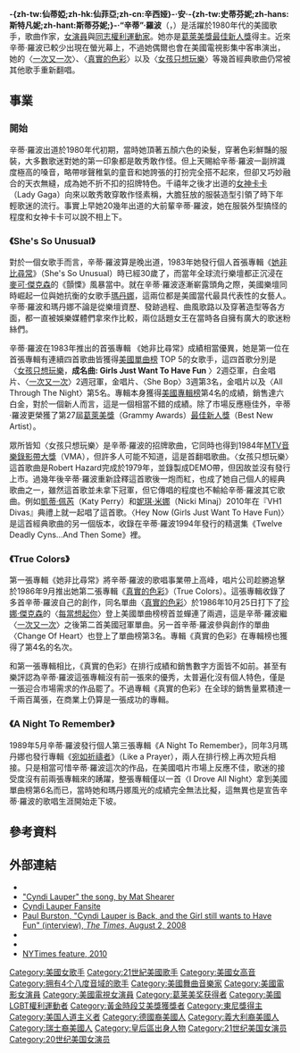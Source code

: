 {{blpunsourced|time=2019-08-28}}
{{noteTA
| G1 = Show
| G2 = Music
| G3 = US
| T = zh-hans:辛迪·劳帕; zh-tw:辛蒂·羅波
| 1 = zh-hans:辛迪·劳帕; zh-tw:辛蒂·羅波
| 2 = zh-hans:辛迪; zh-tw:辛蒂
| 3 = zh-hans:劳帕; zh-tw:羅波
}}
{{Infobox musical artist
|Name= Cyndi Lauper<br>辛蒂·羅波
|Img=
|Background=女歌手
|Birth_name=Cynthia Ann Stephanie Lauper
|birth_date={{Birth date and age|1953|06|22|mf=y}}
|birth_place=[[美国|美国]][[纽约州|纽约州]][[纽约|紐約市]][[皇后區|皇后區]]
|spouse=[[David_Thornton|David Thornton]]
|Origin= [[紐約|紐約]]
|Instrument=[[歌唱|人聲]]、[[阿帕拉契揚琴|阿帕拉契揚琴]]、[[吉他|吉他]]、[[直笛|直笛]]、[[omnichord|omnichord]]、[[長號|長號]]、[[打擊樂器|打擊]]、[[電貝斯|電貝斯]]
|associated_acts=[[Blue_Angel_(band)|Blue Angel]]
|Genre=[[Pop_(音樂類型)|Pop]]、[[搖滾樂|搖滾]]、[[流行舞蹈|流行舞蹈]]、[[新浪潮音樂|新浪潮]]
|Occupation=[[創作歌手|創作歌手]]、[[音樂製作人|製作人]]、[[演員|女演員]]（電影&舞台劇）、積極分子
|Years_active=1977年至今
|Label=[[Portrait_Records|Portrait]]/[[Epic_Records|Epic]]<small>（1982–1986）</small><br>[[Epic_Records|Epic]]<small>（1987–1998）</small><br>[[Edel_Music|Edel]]<small>（1999–2002）</small><br>[[Daylight_Records|Daylight]]／ [[Epic_Records|Epic]]<small>（2003–2009）</small> </small> <br>[[Downtown_Records|Downtown Records]]<small> （2010–現在）</small>
|Associated_acts=[[Blue_Angel_(band)|Blue Angel]]
|URL=http://www.cyndilauper.com www.cyndilauper.com}}

'''-{zh-tw:仙蒂婭;zh-hk:仙菲亞;zh-cn:辛西娅}-·安·-{zh-tw:史蒂芬妮;zh-hans:斯特凡妮;zh-hant:斯蒂芬妮;}-·“辛蒂”·羅波'''（{{lang-en|Cynthia Ann Stephanie "Cyndi" Lauper}}，{{bd|1953年|6月22日}}）是活躍於1980年代的美國歌手，歌曲作家，[[女演員|女演員]]與[[同志權利運動家|同志權利運動家]]。她亦是[[葛萊美獎|葛萊美獎]][[格莱美奖最佳新人|最佳新人獎]]得主。近來辛蒂·羅波已較少出現在螢光幕上，不過她偶爾也會在美國電視影集中客串演出，她的〈[[一次又一次_(辛蒂·羅波歌曲)|一次又一次]]〉、〈[[真實的色彩_(辛蒂·羅波歌曲)|真實的色彩]]〉以及〈[[女孩只想玩樂|女孩只想玩樂]]〉等幾首經典歌曲仍常被其他歌手重新翻唱。

== 事業 ==
=== 開始 ===
辛蒂·羅波出道於1980年代初期，當時她頂著五顏六色的染髮，穿著色彩鮮豔的服裝，大多數歌迷對她的第一印象都是敢秀敢作怪。但上天賜給辛蒂·羅波一副辨識度極高的嗓音，略帶嗲聲稚氣的童音和她誇張的打扮完全搭不起來，但卻又巧妙融合的天衣無縫，成為她不折不扣的招牌特色。千禧年之後才出道的[[女神卡卡|女神卡卡]]（Lady Gaga）向來以敢秀敢穿敢作怪素稱，大膽狂放的服裝造型引領了時下年輕歌迷的流行。事實上早她20幾年出道的大前輩辛蒂·羅波，她在服裝外型搞怪的程度和女神卡卡可以說不相上下。

=== 《She's So Unusual》 ===
對於一個女歌手而言，辛蒂·羅波算是晚出道，1983年她發行個人首張專輯《[[她非比尋常|她非比尋常]]》（She's So Unusual）時已經30歲了，而當年全球流行樂壇都正沉浸在[[麥可·傑克森|麥可·傑克森]]的《顫慄》風暴當中。就在辛蒂·羅波逐漸嶄露頭角之際，美國樂壇同時崛起一位與她抗衡的女歌手[[瑪丹娜|瑪丹娜]]，這兩位都是美國當代最具代表性的女藝人。辛蒂·羅波和瑪丹娜不論是從樂壇資歷、發跡過程、曲風歌路以及穿著造型等各方面，都一直被娛樂媒體們拿來作比較，兩位話題女王在當時各自擁有廣大的歌迷粉絲們。

辛蒂·羅波在1983年推出的首張專輯 《她非比尋常》成績相當優異，她是第一位在首張專輯有連續四首歌曲皆獲得[[Billboard_Hot_100|美國單曲榜]] TOP 5的女歌手，這四首歌分別是〈[[女孩只想玩樂|女孩只想玩樂]]，'''成名曲: Girls Just Want To Have Fun''' 〉2週亞軍，白金唱片、〈[[一次又一次_(辛蒂·羅波歌曲)|一次又一次]]〉2週冠軍，金唱片、〈She Bop〉3週第3名，金唱片以及〈All Through The Night〉第5名。專輯本身獲得[[Billboard_200|美國專輯榜]]第4名的成績，銷售達六白金，對於一個新人而言，這是一個相當不錯的成績。除了市場反應極佳外，辛蒂·羅波更榮獲了第27屆[[葛萊美獎|葛萊美獎]]（Grammy Awards）[[格莱美奖最佳新人|最佳新人獎]]（Best New Artist）。

眾所皆知〈女孩只想玩樂〉是辛蒂·羅波的招牌歌曲，它同時也得到1984年[[MTV音樂錄影帶大獎|MTV音樂錄影帶大獎]]（VMA），但許多人可能不知道，這是首翻唱歌曲。〈女孩只想玩樂〉這首歌曲是Robert Hazard完成於1979年，並錄製成DEMO帶，但因故並沒有發行上市。過幾年後辛蒂·羅波重新詮釋這首歌後一炮而紅，也成了她自己個人的經典歌曲之一，雖然這首歌並未拿下冠軍，但它傳唱的程度也不輸給辛蒂·羅波其它歌曲。例如[[凱蒂·佩芮|凱蒂·佩芮]]（Katy Perry）和[[妮琪·米娜|妮琪·米娜]]（Nicki Minaj）2010年在『VH1 Divas』典禮上就一起唱了這首歌。〈Hey Now (Girls Just Want To Have Fun)〉是這首經典歌曲的另一個版本，收錄在辛蒂·羅波1994年發行的精選集《Twelve Deadly Cyns...And Then Some》裡。

=== 《True Colors》 ===
第一張專輯《她非比尋常》將辛蒂·羅波的歌唱事業帶上高峰，唱片公司趁勝追擊於1986年9月推出她第二張專輯《[[真實的色彩_(辛蒂·羅波專輯)|真實的色彩]]》（True Colors）。這張專輯收錄了多首辛蒂·羅波自己的創作，同名單曲〈[[真實的色彩_(辛蒂·羅波歌曲)|真實的色彩]]〉於1986年10月25日打下了[[珍娜·傑克森|珍娜·傑克森]]的〈[[每當想起你|每當想起你]]〉登上美國單曲榜榜首並蟬連了兩週，這是辛蒂·羅波繼〈[[一次又一次_(辛蒂·羅波歌曲)|一次又一次]]〉之後第二首美國冠軍單曲。另一首辛蒂·羅波參與創作的單曲〈Change Of Heart〉也登上了單曲榜第3名。專輯《真實的色彩》在專輯榜也獲得了第4名的名次。

和第一張專輯相比，《真實的色彩》在排行成績和銷售數字方面皆不如前。甚至有樂評認為辛蒂·羅波這張專輯沒有前一張來的優秀，太普遍化沒有個人特色，僅是一張迎合市場需求的作品罷了。不過專輯《真實的色彩》在全球的銷售量累積達一千兩百萬張，在商業上仍算是一張成功的專輯。

=== 《A Night To Remember》 ===
1989年5月辛蒂·羅波發行個人第三張專輯《A Night To Remember》，同年3月瑪丹娜也發行專輯《[[宛如祈禱者|宛如祈禱者]]》（Like a Prayer），兩人在排行榜上再次短兵相接。只是相當可惜辛蒂·羅波這次的作品，在美國唱片市場上反應不佳，歌迷的接受度沒有前兩張專輯來的踴躍，整張專輯僅以一首〈I Drove All Night〉拿到美國單曲榜第6名而已，當時她和瑪丹娜風光的成績完全無法比擬，這無異也是宣告辛蒂·羅波的歌唱生涯開始走下坡。

== 參考資料 ==
{{reflist|2}}

== 外部連結 ==
<!-- Please read Wikipedia's guidelines on external links [[WP:EL|WP:EL]]. -->
* {{Official website|1=http://www.cyndilauper.com}}
* [https://web.archive.org/web/20130518092253/http://music.matshearer.com/discography/2013-cyndi-lauper/ "Cyndi Lauper" the song, by Mat Shearer]
* [http://www.cyndilaupersite.com/ Cyndi Lauper Fansite] {{Wayback|url=http://www.cyndilaupersite.com/ |date=20190322175311 }}
* [http://entertainment.timesonline.co.uk/tol/arts_and_entertainment/music/article4429585.ece Paul Burston, "Cyndi Lauper is Back, and the Girl still wants to Have Fun" (interview), ''The Times'', August 2, 2008] {{Wayback|url=http://entertainment.timesonline.co.uk/tol/arts_and_entertainment/music/article4429585.ece |date=20081205025752 }}
* {{IBDB name|391830}}
* {{IMDb name|0490980}}
* [http://www.nytimes.com/2010/06/20/nyregion/20routine.html?hp NYTimes feature, 2010]

{{S-start}}
{{s-ach}}
{{s-bef|before={{tsl|en|Culture Club|文化俱乐部}}}}
{{s-ttl|title=[[格莱美奖最佳新人|格莱美奖最佳新人]]|years=1985}}
{{s-aft|after={{tsl|en|Sade (band)|莎黛 (乐团)|莎黛}}}}
{{s-bef|before=[[艾蓮·赫格|艾蓮·赫格]]}}
{{s-ttl|title=[[黃金時段艾美獎喜劇類最佳女客串演員|黃金時段艾美獎喜劇類最佳女客串演員]]|years=1995}}
{{s-aft|after=[[貝蒂·懷特|貝蒂·懷特]]}}
{{S-end}}

{{黃金時段艾美獎最佳喜劇類影集客串女演員}}
{{Authority control}}
{{DEFAULTSORT:Lauper, Cyndi}}
[[Category:美國女歌手|Category:美國女歌手]]
[[Category:21世紀美國歌手|Category:21世紀美國歌手]]
[[Category:美國女高音|Category:美國女高音]]
[[Category:拥有4个八度音域的歌手|Category:拥有4个八度音域的歌手]]
[[Category:美國舞曲音樂家|Category:美國舞曲音樂家]]
[[Category:美國電影女演員|Category:美國電影女演員]]
[[Category:美國電視女演員|Category:美國電視女演員]]
[[Category:葛莱美奖获得者|Category:葛莱美奖获得者]]
[[Category:美國LGBT權利運動者|Category:美國LGBT權利運動者]]
[[Category:黃金時段艾美獎獲獎者|Category:黃金時段艾美獎獲獎者]]
[[Category:東尼獎得主|Category:東尼獎得主]]
[[Category:美国人道主义者|Category:美国人道主义者]]
[[Category:德國裔美國人|Category:德國裔美國人]]
[[Category:義大利裔美國人|Category:義大利裔美國人]]
[[Category:瑞士裔美國人|Category:瑞士裔美國人]]
[[Category:皇后區出身人物|Category:皇后區出身人物]]
[[Category:21世纪美国女演员|Category:21世纪美国女演员]]
[[Category:20世纪美国女演员|Category:20世纪美国女演员]]
